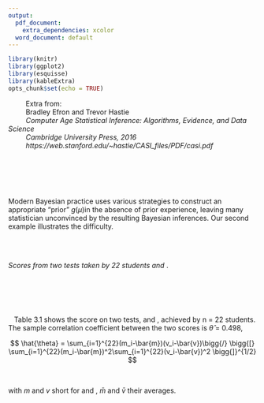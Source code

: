 ```yaml
---
output:
  pdf_document:
    extra_dependencies: xcolor
  word_document: default
---
```


```r
library(knitr)               
library(ggplot2)              
library(esquisse)             
library(kableExtra)
opts_chunk$set(echo = TRUE)
```

&nbsp;&nbsp;&nbsp;&nbsp;&nbsp;&nbsp;&nbsp;&nbsp;&nbsp;Extra from:  
&nbsp;&nbsp;&nbsp;&nbsp;&nbsp;&nbsp;&nbsp;&nbsp;&nbsp;Bradley Efron and Trevor Hastie  
&nbsp;&nbsp;&nbsp;&nbsp;&nbsp;&nbsp;&nbsp;&nbsp;&nbsp;*Computer Age Statistical Inference: Algorithms, Evidence, and Data Science*  
&nbsp;&nbsp;&nbsp;&nbsp;&nbsp;&nbsp;&nbsp;&nbsp;&nbsp;*Cambridge University Press, 2016*  
&nbsp;&nbsp;&nbsp;&nbsp;&nbsp;&nbsp;&nbsp;&nbsp;&nbsp;*https://web.stanford.edu/~hastie/CASI_files/PDF/casi.pdf* 

&nbsp;  
&nbsp;  
&nbsp;  
&nbsp;  

\Large \quad Modern Bayesian practice uses various strategies to construct an appropriate "prior" $g(\mu)$in the absence of prior experience, leaving many statistician unconvinced by the resulting Bayesian inferences. Our second example illustrates the difficulty.  

&nbsp;  
&nbsp;  

\large \textcolor{blue}{\textbf{Table 3.1}} *Scores from two tests taken by 22 students* \textcolor{teal}{\textbf{mechanics}} *and* \textcolor{teal}{\textbf{vector}}. 

&nbsp;  

\begin{center}
\begin{tabular}{l l l l l l l l l l l l l l}
 \textcolor{white}{\textbf{}} & 1 & 2 & 3 & 4 & 5 & 6 & 7 & 8 & 9 & 10 & 11\\
 \hline  
 \textcolor{teal}{\textbf{mechanics}} & 7 & 44 & 49 & 59 & 34 & 46 & 0 & 32 & 49 & 52 & 44 \\
 \textcolor{teal}{\textbf{vectors}} & 51 & 69 & 41 & 70 & 42 & 40 & 40 & 45 & 57 & 64 & 61\\
 \hline
 \\
\end{tabular}
\end{center}

\begin{center}
\begin{tabular}{l l l l l l l l l l l l l l}
 \textcolor{white}{\textbf{}} & 12 & 13 & 14 & 15 & 16 & 17 & 18 & 19 & 20 & 21 & 22\\
 \hline  
 \textcolor{teal}{\textbf{mechanics}} & 36 & 42 & 5 & 22 & 18 & 41 & 48 & 31 & 42 & 46 & 63 \\
 \textcolor{teal}{\textbf{vectors}} & 59 & 60 & 30 & 58 & 51 & 63 & 38 & 42 & 69 & 49 & 63\\
 \hline
 \\
\end{tabular}
\end{center}

&nbsp;  
&nbsp;  

\Large &nbsp;&nbsp; Table 3.1 shows the score on two tests, \textcolor{teal}{\textbf{mechanics}} and \textcolor{teal}{\textbf{vectors}}, achieved by n = 22 students. The sample correlation coefficient between the two scores is $\hat{\theta}$ = 0.498, 

$$
\hat{\theta} = \sum_{i=1}^{22}(m_i-\bar{m})(v_i-\bar{v})\bigg{/} \bigg{[} \sum_{i=1}^{22}(m_i-\bar{m})^2\sum_{i=1}^{22}(v_i-\bar{v})^2 \bigg{]}^{1/2}
$$

&nbsp;  

\large with *m* and *v* short for \textcolor{teal}{\textbf{mechanics}} and \textcolor{teal}{\textbf{vectors}}, $\bar{m}$ and $\bar{v}$ their averages.